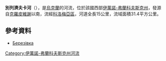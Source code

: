 '''別列濟夫卡河'''（{{lang-uk|Березівка}}），是[[烏克蘭|烏克蘭]]的河流，位於該國西部[[伊萬諾-弗蘭科夫斯克州|伊萬諾-弗蘭科夫斯克州]]，發源自[[克羅皮維謝|克羅皮維謝]]以南，流經[[科洛梅亞區|科洛梅亞區]]，河道全長15公里，流域面積31.4平方公里。

==參考資料==
* [https://web.archive.org/web/20131005022808/http://do.gendocs.ru/docs/index-29520.html?page=29 Березівка]

{{DEFAULTSORT:Березівка (притока Пруту)}}
[[Category:伊萬諾-弗蘭科夫斯克州河流|Category:伊萬諾-弗蘭科夫斯克州河流]]


{{Ukraine-river-stub}}